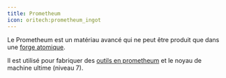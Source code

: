 ```yaml
---
title: Prometheum
icon: oritech:prometheum_ingot
---
```


Le Prometheum est un matériau avancé qui ne peut être produit que dans une [forge atomique](../processing/atomic_forge).

Il est utilisé pour fabriquer des [outils en prometheum](../tools/prometheum_tools) et le noyau de machine ultime (niveau 7).
